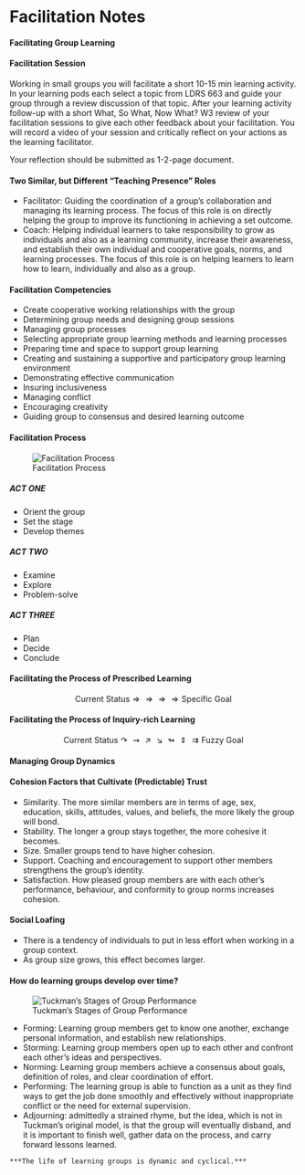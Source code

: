 # Facilitation Notes {-}

#### Facilitating Group Learning {-}

#### Facilitation Session {-}

Working in small groups you will facilitate a short 10-15 min learning activity. In your learning pods each select a topic from LDRS 663 and guide your group through a review discussion of that topic. After your learning activity follow-up with a short What, So What, Now What? W3 review of your facilitation sessions to give each other feedback about your facilitation. You will record a video of your session and critically reflect on your actions as the learning facilitator.

Your reflection should be submitted as 1-2-page document.

#### Two Similar, but Different "Teaching Presence" Roles {-}

- Facilitator: Guiding the coordination of a group's collaboration and managing its learning process. The focus of this role is on directly helping the group to improve its functioning in achieving a set outcome.
- Coach: Helping individual learners to take responsibility to grow as individuals and also as a learning community, increase their awareness, and establish their own individual and cooperative goals, norms, and learning processes. The focus of this role is on helping learners to learn how to learn, individually and also as a group.

#### Facilitation Competencies {-}
- Create cooperative working relationships with the group
- Determining group needs and designing group sessions
- Managing group processes
- Selecting appropriate group learning methods and learning processes
- Preparing time and space to support group learning
- Creating and sustaining a supportive and participatory group learning environment
- Demonstrating effective communication
- Insuring inclusiveness
- Managing conflict
- Encouraging creativity
- Guiding group to consensus and desired learning outcome

#### Facilitation Process {-}

![Facilitation Process](assets/presentations/facilitation/fac-process.drawio.png)

##### ACT ONE {-}

* Orient the group
* Set the stage
* Develop themes

##### ACT TWO {-}

* Examine
* Explore
* Problem-solve

##### ACT THREE {-}

* Plan
* Decide
* Conclude

#### Facilitating the Process of Prescribed Learning {-}

$$\text{Current Status}\Longrightarrow \Longrightarrow \Longrightarrow \Longrightarrow \text{Specific Goal}$$ 

#### Facilitating the Process of Inquiry-rich Learning {-}

$$\text{Current Status} \curvearrowright \rightsquigarrow\nearrow\searrow\looparrowright\Updownarrow\rightrightarrows\text{Fuzzy Goal}$$ 

#### Managing Group Dynamics {-}

#### Cohesion Factors that Cultivate (Predictable) Trust {-}

- Similarity. The more similar members are in terms of age, sex, education, skills, attitudes, values, and beliefs, the more likely the group will bond.
- Stability. The longer a group stays together, the more cohesive it becomes.
- Size. Smaller groups tend to have higher cohesion.
- Support. Coaching and encouragement to support other members strengthens the group's identity.
- Satisfaction. How pleased group members are with each other's performance, behaviour, and conformity to group norms increases cohesion.

#### Social Loafing {-}

- There is a tendency of individuals to put in less effort when working in a group context.
- As group size grows, this effect becomes larger.

#### How do learning groups develop over time? {-}

![Tuckman's Stages of Group Performance](assets/presentations/facilitation/tuckman.drawio.png)

- Forming: Learning group members get to know one another, exchange personal information, and establish new relationships.
- Storming: Learning group members open up to each other and confront each other's ideas and perspectives.
- Norming: Learning group members achieve a consensus about goals, definition of roles, and clear coordination of effort.
- Performing: The learning group is able to function as a unit as they find ways to get the job done smoothly and effectively without inappropriate conflict or the need for external supervision.
- Adjourning: admittedly a strained rhyme, but the idea, which is not in Tuckman's original model, is that the group will eventually disband, and it is important to finish well, gather data on the process, and carry forward lessons learned.  


```block2
***The life of learning groups is dynamic and cyclical.***

```